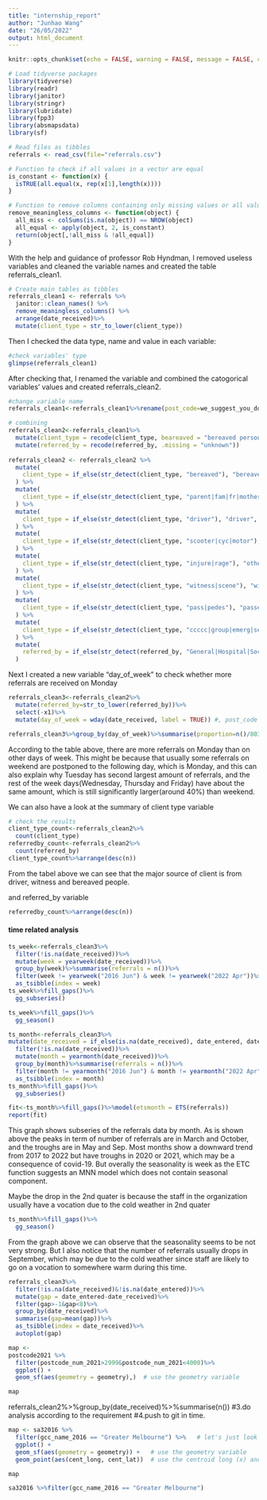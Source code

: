 ```yaml
---
title: "internship_report"
author: "Junhao Wang"
date: "26/05/2022"
output: html_document
---
```


```r
knitr::opts_chunk$set(echo = FALSE, warning = FALSE, message = FALSE, cache = TRUE)
```

```r
# Load tidyverse packages
library(tidyverse)
library(readr)
library(janitor)
library(stringr)
library(lubridate)
library(fpp3)
library(absmapsdata)
library(sf)
```

```r
# Read files as tibbles
referrals <- read_csv(file="referrals.csv")
```


```r
# Function to check if all values in a vector are equal
is_constant <- function(x) {
  isTRUE(all.equal(x, rep(x[1],length(x))))
}
```


```r
# Function to remove columns containing only missing values or all values equal
remove_meaningless_columns <- function(object) {
  all_miss <- colSums(is.na(object)) == NROW(object)
  all_equal <- apply(object, 2, is_constant)
  return(object[,!all_miss & !all_equal])
}
```

With the help and guidance of professor Rob Hyndman, I removed useless variables and cleaned the variable names and created the table referrals_clean1.
```r
# Create main tables as tibbles
referrals_clean1 <- referrals %>%
  janitor::clean_names() %>%
  remove_meaningless_columns() %>%
  arrange(date_received)%>%
  mutate(client_type = str_to_lower(client_type))
```
Then I checked the data type, name and value in each variable:
```r
#check variables' type
glimpse(referrals_clean1)
```
After checking that, I renamed the variable and combined the catogorical variables' values and created referrals_clean2.
```r
#change variable name
referrals_clean1<-referrals_clean1%>%rename(post_code=we_suggest_you_do,region=postcode)
```

```r
# combining
referrals_clean2<-referrals_clean1%>%
  mutate(client_type = recode(client_type, beareaved = "bereaved person", witnes= "witness","witnes on scene"="witness", .missing = "unknown"))%>%
  mutate(referred_by = recode(referred_by, .missing = "unknown"))
  
referrals_clean2 <- referrals_clean2 %>%
  mutate(
    client_type = if_else(str_detect(client_type, "bereaved"), "bereaved", client_type)
  ) %>%
  mutate(
    client_type = if_else(str_detect(client_type, "parent|fam|fr|mother|partner|work|employ"), "fam/fr of casualty", client_type)
  ) %>%
  mutate(
    client_type = if_else(str_detect(client_type, "driver"), "driver", client_type)
  ) %>%
  mutate(
    client_type = if_else(str_detect(client_type, "scooter|cyc|motor"), "rider", client_type)
  ) %>%
  mutate(
    client_type = if_else(str_detect(client_type, "injure|rage"), "other injured person", client_type)
  ) %>%
  mutate(
    client_type = if_else(str_detect(client_type, "witness|scene"), "witness", client_type)
  ) %>%
  mutate(
    client_type = if_else(str_detect(client_type, "pass|pedes"), "passenger", client_type)
  ) %>%
  mutate(
    client_type = if_else(str_detect(client_type, "ccccc|group|emerg|second|inap"), "other", client_type)
  ) %>%
  mutate(
    referred_by = if_else(str_detect(referred_by, "General|Hospital|Social|Internet|GP|Ambulance|RTSSV|Solicitor|After|Agencies|Counsellor|Media|Metro"), "Other", referred_by)
  )
```

Next I created a new variable "day_of_week" to check whether more referrals are received on Monday

```r
referrals_clean3<-referrals_clean2%>%
  mutate(referred_by=str_to_lower(referred_by))%>%
  select(-x1)%>%
  mutate(day_of_week = wday(date_received, label = TRUE)) #, post_code = as.numeric(post_code)  can not find the place 8344 gipsland

referrals_clean3%>%group_by(day_of_week)%>%summarise(proportion=n()/8037*100)
```
According to the table above, there are more referrals on Monday than on other days of week. This might be because that usually some referrals on weekend are postponed to the following day, which is Monday, and this can also explain why Tuesday has second largest amount of referrals, and the rest of the week days(Wednesday, Thursday and Friday) have about the same amount, which is still significantly larger(around 40%) than weekend.

We can also have a look at the summary of client type variable

```r
# check the results  
client_type_count<-referrals_clean2%>%
  count(client_type)
referredby_count<-referrals_clean2%>%
  count(referred_by)  
client_type_count%>%arrange(desc(n))
```
From the tabel above we can see that the major source of client is from driver, witness and bereaved people.


and referred_by variable
```r
referredby_count%>%arrange(desc(n))
```

#### time related analysis
```r
ts_week<-referrals_clean3%>%
  filter(!is.na(date_received))%>%
  mutate(week = yearweek(date_received))%>%
  group_by(week)%>%summarise(referrals = n())%>%
  filter(week != yearweek("2016 Jun") & week != yearweek("2022 Apr"))%>%
  as_tsibble(index = week)
ts_week%>%fill_gaps()%>%
  gg_subseries()

```
```r
ts_week%>%fill_gaps()%>%
  gg_season()
```


```r
ts_month<-referrals_clean3%>%
mutate(date_received = if_else(is.na(date_received), date_entered, date_received))%>%
  filter(!is.na(date_received))%>%
  mutate(month = yearmonth(date_received))%>%
  group_by(month)%>%summarise(referrals = n())%>%
  filter(month != yearmonth("2016 Jun") & month != yearmonth("2022 Apr"))%>%
  as_tsibble(index = month)
ts_month%>%fill_gaps()%>%
  gg_subseries()

```

```r
fit<-ts_month%>%fill_gaps()%>%model(etsmonth = ETS(referrals))
report(fit)
```
This graph shows subseries of the referrals data by month. As is shown above the peaks in term of number of referrals are in March and October, and the troughs are in May and Sep. Most months show a downward trend from 2017 to 2022 but have troughs in 2020 or 2021, which may be a consequence of covid-19. But overally the seasonality is week as the ETC function suggests an MNN model which does not contain seasonal component.

Maybe the drop in the 2nd quater is because the staff in the organization usually have a vocation due to the cold weather in 2nd quater

```r
ts_month%>%fill_gaps()%>%
  gg_season()
```
From the graph above we can observe that the seasonality seems to be not very strong. But I also notice that the number of referrals usually drops in September, which may be due to the cold weather since staff are likely to go on a vocation to somewhere warm during this time.

```r
referrals_clean3%>%
  filter(!is.na(date_received)&!is.na(date_entered))%>%
  mutate(gap = date_entered-date_received)%>%
  filter(gap>-1&gap<8)%>%
  group_by(date_received)%>%
  summarise(gap=mean(gap))%>%
  as_tsibble(index = date_received)%>%
  autoplot(gap)
```



```r
map <-
postcode2021 %>%
  filter(postcode_num_2021>2999&postcode_num_2021<4000)%>%
  ggplot() +
  geom_sf(aes(geometry = geometry),)  # use the geometry variable

map
```

referrals_clean2%>%group_by(date_received)%>%summarise(n())
#3.do analysis according to the requirement
#4.push to git in time.

```r
map <- sa32016 %>%
  filter(gcc_name_2016 == "Greater Melbourne") %>%   # let's just look Melbourne
  ggplot() +
  geom_sf(aes(geometry = geometry)) +   # use the geometry variable
  geom_point(aes(cent_long, cent_lat))  # use the centroid long (x) and lats (y)

map
```

```r
sa32016 %>%filter(gcc_name_2016 == "Greater Melbourne")
```


